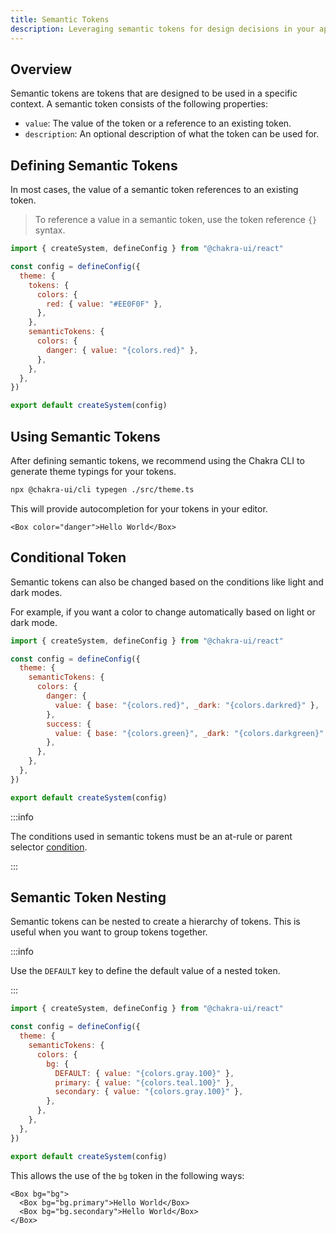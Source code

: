 ```yaml
---
title: Semantic Tokens
description: Leveraging semantic tokens for design decisions in your app.
---
```


## Overview

Semantic tokens are tokens that are designed to be used in a specific context. A
semantic token consists of the following properties:

- `value`: The value of the token or a reference to an existing token.
- `description`: An optional description of what the token can be used for.

## Defining Semantic Tokens

In most cases, the value of a semantic token references to an existing token.

> To reference a value in a semantic token, use the token reference `{}` syntax.

```js title="theme.ts"
import { createSystem, defineConfig } from "@chakra-ui/react"

const config = defineConfig({
  theme: {
    tokens: {
      colors: {
        red: { value: "#EE0F0F" },
      },
    },
    semanticTokens: {
      colors: {
        danger: { value: "{colors.red}" },
      },
    },
  },
})

export default createSystem(config)
```

## Using Semantic Tokens

After defining semantic tokens, we recommend using the Chakra CLI to generate
theme typings for your tokens.

```bash
npx @chakra-ui/cli typegen ./src/theme.ts
```

This will provide autocompletion for your tokens in your editor.

```tsx
<Box color="danger">Hello World</Box>
```

## Conditional Token

Semantic tokens can also be changed based on the conditions like light and dark
modes.

For example, if you want a color to change automatically based on light or dark
mode.

```js title="theme.ts"
import { createSystem, defineConfig } from "@chakra-ui/react"

const config = defineConfig({
  theme: {
    semanticTokens: {
      colors: {
        danger: {
          value: { base: "{colors.red}", _dark: "{colors.darkred}" },
        },
        success: {
          value: { base: "{colors.green}", _dark: "{colors.darkgreen}" },
        },
      },
    },
  },
})

export default createSystem(config)
```

:::info

The conditions used in semantic tokens must be an at-rule or parent selector
[condition](/docs/styling/conditional-styles#reference).

:::

## Semantic Token Nesting

Semantic tokens can be nested to create a hierarchy of tokens. This is useful
when you want to group tokens together.

:::info

Use the `DEFAULT` key to define the default value of a nested token.

:::

```js title="theme.ts"
import { createSystem, defineConfig } from "@chakra-ui/react"

const config = defineConfig({
  theme: {
    semanticTokens: {
      colors: {
        bg: {
          DEFAULT: { value: "{colors.gray.100}" },
          primary: { value: "{colors.teal.100}" },
          secondary: { value: "{colors.gray.100}" },
        },
      },
    },
  },
})

export default createSystem(config)
```

This allows the use of the `bg` token in the following ways:

```tsx
<Box bg="bg">
  <Box bg="bg.primary">Hello World</Box>
  <Box bg="bg.secondary">Hello World</Box>
</Box>
```
